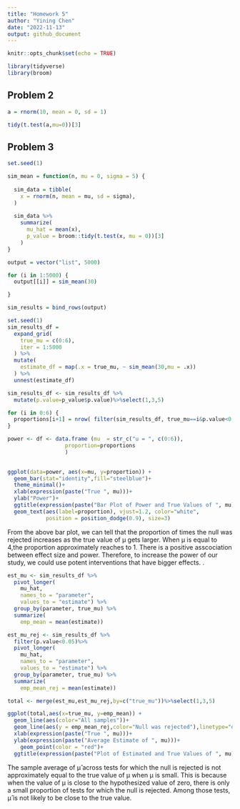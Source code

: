```yaml
---
title: "Homework 5"
author: "Yining Chen"
date: "2022-11-13"
output: github_document
---
```


```r
knitr::opts_chunk$set(echo = TRUE)
```

```r
library(tidyverse)
library(broom)
```

## Problem 2
```r

a = rnorm(10, mean = 0, sd = 1)

tidy(t.test(a,mu=0))[3]
```


## Problem 3
```r
set.seed(1)

sim_mean = function(n, mu = 0, sigma = 5) {
  
  sim_data = tibble(
    x = rnorm(n, mean = mu, sd = sigma),
  )
  
  sim_data %>% 
    summarize(
      mu_hat = mean(x),
      p_value = broom::tidy(t.test(x, mu = 0))[3]
    )
}

output = vector("list", 5000)

for (i in 1:5000) {
  output[[i]] = sim_mean(30)

}

sim_results = bind_rows(output)
```

```r
set.seed(1)
sim_results_df = 
  expand_grid(
    true_mu = c(0:6),
    iter = 1:5000
  ) %>% 
  mutate(
    estimate_df = map(.x = true_mu, ~ sim_mean(30,mu = .x))
  ) %>% 
  unnest(estimate_df)
```

```r
sim_results_df <- sim_results_df %>% 
  mutate(p.value=p_value$p.value)%>%select(1,3,5)
```

```r
for (i in 0:6) {
  proportions[i+1] = nrow( filter(sim_results_df, true_mu==i&p.value<0.05))/5000
}

power <- df <- data.frame (mu  = str_c("u = ", c(0:6)),
                  proportion=proportions
                  )
                  
```

```r
ggplot(data=power, aes(x=mu, y=proportion)) +
  geom_bar(stat="identity",fill="steelblue")+
  theme_minimal()+
  xlab(expression(paste("True ", mu)))+
  ylab("Power")+
  ggtitle(expression(paste("Bar Plot of Power and True Values of ", mu)))+
  geom_text(aes(label=proportion), vjust=1.2, color="white",
            position = position_dodge(0.9), size=3)
```
From the above bar plot, we can tell that the proportion of times the null was rejected increases as the true value of μ gets larger. When μ is equal to 4,the proportion approximately reaches to 1. There is a positive asscociation between effect size and power. Therefore, to increase the power of our study, we could use potent interventions that have bigger effects.
.
```r
est_mu <- sim_results_df %>% 
  pivot_longer(
    mu_hat,
    names_to = "parameter", 
    values_to = "estimate") %>% 
  group_by(parameter, true_mu) %>% 
  summarize(
    emp_mean = mean(estimate))
```

```r
est_mu_rej <- sim_results_df %>% 
  filter(p.value<0.05)%>%
  pivot_longer(
    mu_hat,
    names_to = "parameter", 
    values_to = "estimate") %>% 
  group_by(parameter, true_mu) %>% 
  summarize(
    emp_mean_rej = mean(estimate))

total <- merge(est_mu,est_mu_rej,by=c("true_mu"))%>%select(1,3,5)

ggplot(total,aes(x=true_mu, y=emp_mean)) +
  geom_line(aes(color="All samples"))+
  geom_line(aes(y = emp_mean_rej,color="Null was rejected"),linetype="dashed",size=1)+
  xlab(expression(paste("True ", mu)))+
  ylab(expression(paste("Average Estimate of ", mu)))+
    geom_point(color = "red")+
  ggtitle(expression(paste("Plot of Estimated and True Values of ", mu)))
```
The sample average of μ̂ across tests for which the null is rejected is not approximately equal to the true value of μ when μ is small. This is because when the value of μ is close to the hypothesized value of zero, there is only a small proportion of tests for which the null is rejected. Among those tests,  μ̂ is not likely to be close to the true value.


